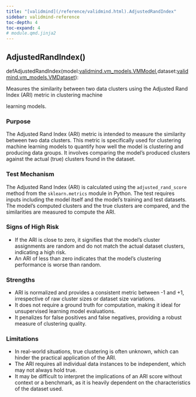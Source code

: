 ```yaml
---
title: "[validmind](/reference/validmind.html).AdjustedRandIndex"
sidebar: validmind-reference
toc-depth: 4
toc-expand: 4
# module.qmd.jinja2
---
```


<!-- function.qmd.jinja2 -->

## AdjustedRandIndex[()]{.muted}

<!-- signatures.jinja2 -->

::: {.signature}

<span class="kw">def</span><span class="name">AdjustedRandIndex</span>(<span class="params"><span class="n">model</span><span class="p">:</span><!-- types.jinja2 - format_type --><a href="/reference/validmind/vm_models.html#class-vmmodel">validmind.vm_models.VMModel</a><span class="muted">,</span></span><span class="params"><span class="n">dataset</span><span class="p">:</span><!-- types.jinja2 - format_type --><a href="/reference/validmind/vm_models.html#class-vmdataset">validmind.vm_models.VMDataset</a></span>):

:::

<!-- docstring.jinja2 -->

Measures the similarity between two data clusters using the Adjusted Rand Index (ARI) metric in clustering machine

learning models.

### Purpose

The Adjusted Rand Index (ARI) metric is intended to measure the similarity between two data clusters. This metric is specifically used for clustering machine learning models to quantify how well the model is clustering and producing data groups. It involves comparing the model's produced clusters against the actual (true) clusters found in the dataset.

### Test Mechanism

The Adjusted Rand Index (ARI) is calculated using the `adjusted_rand_score` method from the `sklearn.metrics` module in Python. The test requires inputs including the model itself and the model's training and test datasets. The model's computed clusters and the true clusters are compared, and the similarities are measured to compute the ARI.

### Signs of High Risk

- If the ARI is close to zero, it signifies that the model's cluster assignments are random and do not match the actual dataset clusters, indicating a high risk.
- An ARI of less than zero indicates that the model's clustering performance is worse than random.

### Strengths

- ARI is normalized and provides a consistent metric between -1 and +1, irrespective of raw cluster sizes or dataset size variations.
- It does not require a ground truth for computation, making it ideal for unsupervised learning model evaluations.
- It penalizes for false positives and false negatives, providing a robust measure of clustering quality.

### Limitations

- In real-world situations, true clustering is often unknown, which can hinder the practical application of the ARI.
- The ARI requires all individual data instances to be independent, which may not always hold true.
- It may be difficult to interpret the implications of an ARI score without context or a benchmark, as it is heavily dependent on the characteristics of the dataset used.
